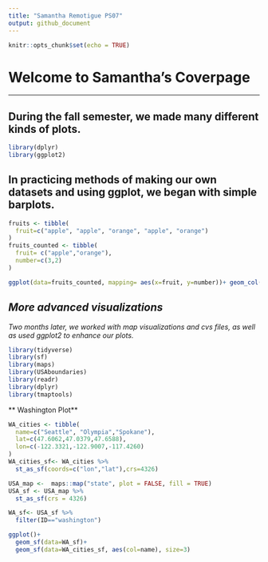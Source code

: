 ```yaml
---
title: "Samantha Remotigue PS07"
output: github_document
---
```


```r
knitr::opts_chunk$set(echo = TRUE)
```

# Welcome to Samantha's Coverpage

--------------

## During the fall semester, we made many different kinds of plots. 


```r
library(dplyr)
library(ggplot2)
```

## In practicing methods of making our own datasets and using ggplot, we began with simple barplots.

```r
fruits <- tibble(
  fruit=c("apple", "apple", "orange", "apple", "orange")
)
fruits_counted <- tibble(
  fruit= c("apple","orange"),
  number=c(3,2)
)
```

```r
ggplot(data=fruits_counted, mapping= aes(x=fruit, y=number))+ geom_col()
```




## *More advanced visualizations*

_Two months later, we worked with map visualizations and cvs files, as well as used ggplot2 to enhance our plots._


```r
library(tidyverse)
library(sf)
library(maps)
library(USAboundaries)
library(readr)
library(dplyr)
library(tmaptools)
```

** Washington Plot**
```r
WA_cities <- tibble(
  name=c("Seattle", "Olympia","Spokane"),
  lat=c(47.6062,47.0379,47.6588),
  lon=c(-122.3321,-122.9007,-117.4260)
)
WA_cities_sf<- WA_cities %>% 
  st_as_sf(coords=c("lon","lat"),crs=4326)

USA_map <-  maps::map("state", plot = FALSE, fill = TRUE)
USA_sf <- USA_map %>% 
  st_as_sf(crs = 4326)

WA_sf<- USA_sf %>% 
  filter(ID=="washington")

ggplot()+
  geom_sf(data=WA_sf)+
  geom_sf(data=WA_cities_sf, aes(col=name), size=3)


```

